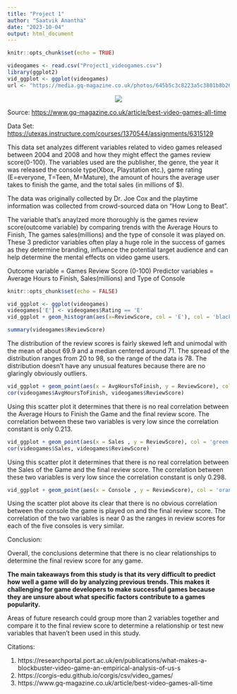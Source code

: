 ---
title: "Project 1"
author: "Saatvik Anantha"
date: "2023-10-04"
output: html_document
---

```{r setup, include=FALSE}
knitr::opts_chunk$set(echo = TRUE)
```



```{r}
videogames <- read.csv("Project1_videogames.csv")
library(ggplot2)
vid_ggplot <- ggplot(videogames)
url <- "https://media.gq-magazine.co.uk/photos/645b5c3c8223a5c3801b8b26/16:9/w_2240,c_limit/100-best-games-hp-b.jpg)"


```

<center><img src="`r url`"/></center>

Source: <https://www.gq-magazine.co.uk/article/best-video-games-all-time>

Data Set: <https://utexas.instructure.com/courses/1370544/assignments/6315129>

This data set analyzes different variables related to video games released between 2004 and 2008 and how they might effect the games review score(0-100). The variables used are the publisher, the genre, the year it was released the console type(Xbox, Playstation etc.), game rating (E=everyone, T=Teen, M=Mature), the amount of hours the average user takes to finish the game, and the total sales (in millions of \$).

The data was originally collected by Dr. Joe Cox and the playtime information was collected from crowd-sourced data on "How Long to Beat".

The variable that's anaylzed more thoroughly is the games review score(outcome variable) by comparing trends with the Average Hours to Finish, The games sales(millions) and the type of console it was played on. These 3 predictor variables often play a huge role in the success of games as they determine branding, influence the potential target audience and can help determine the mental effects on video game users.

Outcome variable = Games Review Score (0-100) 
Predictor variables = Average Hours to Finish, Sales(millions) and Type of Console

```{r setup, include=FALSE}
knitr::opts_chunk$set(echo = FALSE)
```

```{r}

vid_ggplot <- ggplot(videogames)
videogames['E'] <- videogames$Rating == 'E'
vid_ggplot + geom_histogram(aes(x=ReviewScore, col = 'E'), col = 'black', fill = 'blue', bins = 50 ) + labs(title = "Distribution of Review Scores for Popular Video Games", x = 'Review Scores', y = 'Frequency')

summary(videogames$ReviewScore)
```

The distribution of the review scores is fairly skewed left and unimodal with the mean of about 69.9 and a median centered around 71. The spread of the distribution ranges from 20 to 98, so the range of the data is 78. The distribution doesn't have any unusual features because there are no glaringly obviously outliers.

```{r, echo=FALSE}

vid_ggplot + geom_point(aes(x = AvgHoursToFinish, y = ReviewScore), col = 'red', fill = 'blue') + labs(title = "Distribution of Review Scores for Popular Video Games using Average Hours", x = 'Average Hours', y = 'Review Score')
cor(videogames$AvgHoursToFinish, videogames$ReviewScore)

```

Using this scatter plot it determines that there is no real correlation between the Average Hours to Finish the Game and the final review score. The correlation between these two variables is very low since the correlation constant is only 0.213.

```{r , echo=FALSE}


vid_ggplot + geom_point(aes(x = Sales , y = ReviewScore), col = 'green',) + labs(title = "Distribution of Review Scores for Popular Video Games using Sales", x = 'Sales (millions)', y = 'Review Score')
cor(videogames$Sales, videogames$ReviewScore)

```

Using this scatter plot it determines that there is no real correlation between the Sales of the Game and the final review score. The correlation between these two variables is very low since the correlation constant is only 0.298.

```{r , echo=FALSE}


vid_ggplot + geom_point(aes(x = Console , y = ReviewScore), col = 'orange', fill = 'blue',) + labs(title = "Distribution of Review Scores for Popular Video Games by comparing consoles", x = 'Type of Console', y = 'Review Score')


```

Using the scatter plot above its clear that there is no obvious correlation between the console the game is played on and the final review score. The correlation of the two variables is near 0 as the ranges in review scores for each of the five consoles is very similar.



Conclusion:

Overall, the conclusions determine that there is no clear relationships to determine the final review score for any game. 

**The main takeaways from this study is that  its very difficult to predict how well a game will do by analyzing previous trends. This makes it challenging for game developers to make successful games because they are unsure about what specific factors contribute to a games popularity.**

Areas of future research could group more than 2 variables together and compare it to the final review score to determine a relationship or test new variables that haven't been used in this study.

Citations: 

1. https://researchportal.port.ac.uk/en/publications/what-makes-a-blockbuster-video-game-an-empirical-analysis-of-us-s
2. https://corgis-edu.github.io/corgis/csv/video_games/
3. https://www.gq-magazine.co.uk/article/best-video-games-all-time
           
            
            




